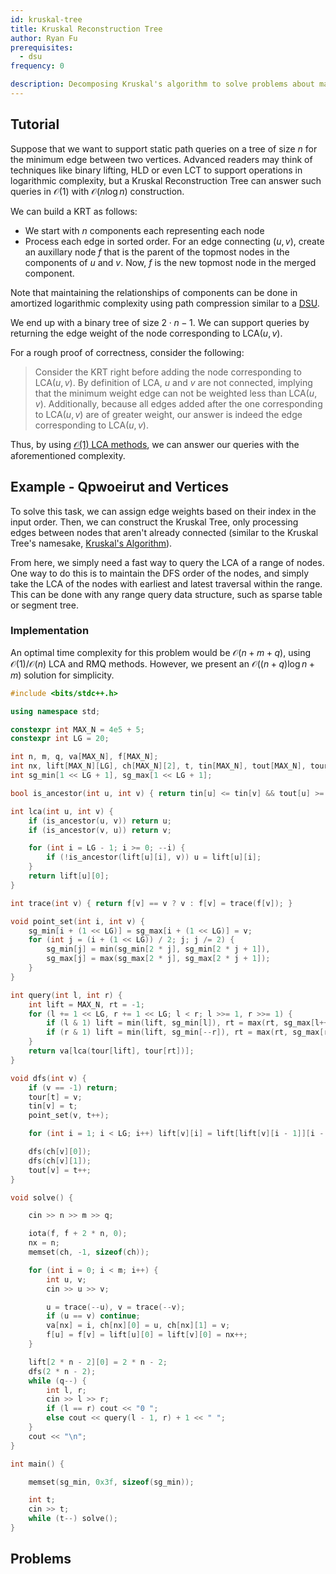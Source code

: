 ```yaml
---
id: kruskal-tree
title: Kruskal Reconstruction Tree
author: Ryan Fu
prerequisites:
  - dsu
frequency: 0

description: Decomposing Kruskal's algorithm to solve problems about maximum/minimum edge weights
---
```


<Resources>
	<Resource
		source="CF"
		title="[Tutorial] Reachability Tree / DSU-tree"
		url="https://codeforces.com/blog/entry/85714"
	>
	</Resource>
	<Resource
		source="smax"
		title="Kruskal Reconstruction Tree"
		url="https://mzhang2021.github.io/cp-blog/kruskal/"
	>
	</Resource>

</Resources>

## Tutorial

Suppose that we want to support static path queries on a tree of size $n$ for the minimum edge between two vertices. Advanced readers may think of techniques like binary lifting, HLD or even LCT to support operations in logarithmic complexity, but a Kruskal Reconstruction Tree can answer such queries in $\mathcal{O}(1)$ with $\mathcal{O}(n\log n)$ construction.

We can build a KRT as follows:

- We start with $n$ components each representing each node
- Process each edge in sorted order. For an edge connecting $(u,v)$, create an auxillary node $f$ that is the parent of the topmost nodes in the components of $u$ and $v$. Now, $f$ is the new topmost node in the merged component.

Note that maintaining the relationships of components can be done in amortized logarithmic complexity using path compression similar to a [DSU](/gold/dsu?lang=cpp).

We end up with a binary tree of size $2\cdot n -1$. We can support queries by returning the edge weight of the node corresponding to $\text{LCA}(u,v)$.

For a rough proof of correctness, consider the following:

> Consider the KRT right before adding the node corresponding to $\text{LCA}(u,v)$. By definition of $\text{LCA}$, $u$ and $v$ are not connected, implying that the minimum weight edge can not be weighted less than $\text{LCA}(u,v)$. Additionally, because all edges added after the one corresponding to $\text{LCA}(u,v)$ are of greater weight, our answer is indeed the edge corresponding to $\text{LCA}(u,v)$.

Thus, by using [$\mathcal{O}(1)$ LCA methods](https://usaco.guide/gold/tree-euler?lang=cpp), we can answer our queries with the aforementioned complexity.

## Example - Qpwoeirut and Vertices

<FocusProblem problem="qpav" />

To solve this task, we can assign edge weights based on their index in the input order. Then, we can construct the Kruskal Tree, only processing edges between nodes that aren't already connected (similar to the Kruskal Tree's namesake, [Kruskal's Algorithm](https://usaco.guide/gold/mst?lang=cpp)).

From here, we simply need a fast way to query the $\text{LCA}$ of a range of nodes. One way to do this is to maintain the DFS order of the nodes, and simply take the $\text{LCA}$ of the nodes with earliest and latest traversal within the range. This can be done with any range query data structure, such as sparse table or segment tree.

### Implementation

An optimal time complexity for this problem would be $\mathcal{O}(n+m+q)$, using $\mathcal{O}(1)/\mathcal{O}(n)$ LCA and RMQ methods. However, we present an $\mathcal{O}((n+q)\log n + m)$ solution for simplicity.

```cpp
#include <bits/stdc++.h>

using namespace std;

constexpr int MAX_N = 4e5 + 5;
constexpr int LG = 20;

int n, m, q, va[MAX_N], f[MAX_N];
int nx, lift[MAX_N][LG], ch[MAX_N][2], t, tin[MAX_N], tout[MAX_N], tour[2 * MAX_N];
int sg_min[1 << LG + 1], sg_max[1 << LG + 1];

bool is_ancestor(int u, int v) { return tin[u] <= tin[v] && tout[u] >= tout[v]; }

int lca(int u, int v) {
	if (is_ancestor(u, v)) return u;
	if (is_ancestor(v, u)) return v;

	for (int i = LG - 1; i >= 0; --i) {
		if (!is_ancestor(lift[u][i], v)) u = lift[u][i];
	}
	return lift[u][0];
}

int trace(int v) { return f[v] == v ? v : f[v] = trace(f[v]); }

void point_set(int i, int v) {
	sg_min[i + (1 << LG)] = sg_max[i + (1 << LG)] = v;
	for (int j = (i + (1 << LG)) / 2; j; j /= 2) {
		sg_min[j] = min(sg_min[2 * j], sg_min[2 * j + 1]),
		sg_max[j] = max(sg_max[2 * j], sg_max[2 * j + 1]);
	}
}

int query(int l, int r) {
	int lift = MAX_N, rt = -1;
	for (l += 1 << LG, r += 1 << LG; l < r; l >>= 1, r >>= 1) {
		if (l & 1) lift = min(lift, sg_min[l]), rt = max(rt, sg_max[l++]);
		if (r & 1) lift = min(lift, sg_min[--r]), rt = max(rt, sg_max[r]);
	}
	return va[lca(tour[lift], tour[rt])];
}

void dfs(int v) {
	if (v == -1) return;
	tour[t] = v;
	tin[v] = t;
	point_set(v, t++);

	for (int i = 1; i < LG; i++) lift[v][i] = lift[lift[v][i - 1]][i - 1];

	dfs(ch[v][0]);
	dfs(ch[v][1]);
	tout[v] = t++;
}

void solve() {

	cin >> n >> m >> q;

	iota(f, f + 2 * n, 0);
	nx = n;
	memset(ch, -1, sizeof(ch));

	for (int i = 0; i < m; i++) {
		int u, v;
		cin >> u >> v;

		u = trace(--u), v = trace(--v);
		if (u == v) continue;
		va[nx] = i, ch[nx][0] = u, ch[nx][1] = v;
		f[u] = f[v] = lift[u][0] = lift[v][0] = nx++;
	}

	lift[2 * n - 2][0] = 2 * n - 2;
	dfs(2 * n - 2);
	while (q--) {
		int l, r;
		cin >> l >> r;
		if (l == r) cout << "0 ";
		else cout << query(l - 1, r) + 1 << " ";
	}
	cout << "\n";
}

int main() {

	memset(sg_min, 0x3f, sizeof(sg_min));

	int t;
	cin >> t;
	while (t--) solve();
}
```

## Problems

<Problems problems="general" />

